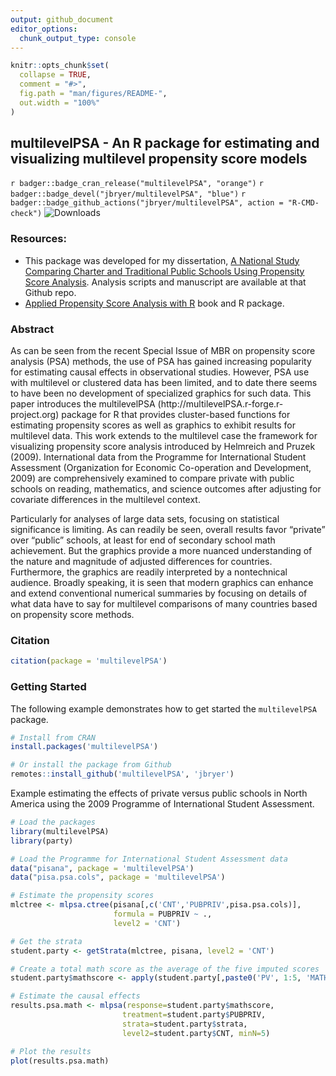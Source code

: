 ```yaml
---
output: github_document
editor_options: 
  chunk_output_type: console
---
```


```r
knitr::opts_chunk$set(
  collapse = TRUE,
  comment = "#>",
  fig.path = "man/figures/README-",
  out.width = "100%"
)
```

## multilevelPSA - An R package for estimating and visualizing multilevel propensity score models

<!-- badges: start -->
`r badger::badge_cran_release("multilevelPSA", "orange")`
`r badger::badge_devel("jbryer/multilevelPSA", "blue")`
`r badger::badge_github_actions("jbryer/multilevelPSA", action = "R-CMD-check")`
![Downloads](http://cranlogs.r-pkg.org/badges/multilevelPSA)
<!-- badges: end -->


### Resources:

* This package was developed for my dissertation, [A National Study Comparing Charter and Traditional Public Schools Using Propensity Score Analysis](https://github.com/jbryer/dissertation). Analysis scripts and manuscript are available at that Github repo.
* [Applied Propensity Score Analysis with R](https://psa.bryer.org) book and R package.

### Abstract

As can be seen from the recent Special Issue of MBR on propensity score analysis (PSA) methods, the use of PSA has gained increasing popularity for estimating causal effects in observational studies. However, PSA use with multilevel or clustered data has been limited, and to date there seems to have been no development of specialized graphics for such data. This paper introduces the multilevelPSA (http://multilevelPSA.r-forge.r-project.org) package for R that provides cluster-based functions for estimating propensity scores as well as graphics to exhibit results for multilevel data. This work extends to the multilevel case the framework for visualizing propensity score analysis introduced by Helmreich and Pruzek (2009). International data from the Programme for International Student Assessment (Organization for Economic Co-operation and Development, 2009) are comprehensively examined to compare private with public schools on reading, mathematics, and science outcomes after adjusting for covariate differences in the multilevel context.

Particularly for analyses of large data sets, focusing on statistical significance is limiting. As can readily be seen, overall results favor “private” over “public” schools, at least for end of secondary school math achievement. But the graphics provide a more nuanced understanding of the nature and magnitude of adjusted differences for countries. Furthermore, the graphics are readily interpreted by a nontechnical audience. Broadly speaking, it is seen that modern graphics can enhance and extend conventional numerical summaries by focusing on details of what data have to say for multilevel comparisons of many countries based on propensity score methods.

### Citation

```r
citation(package = 'multilevelPSA')
```

### Getting Started

The following example demonstrates how to get started the `multilevelPSA` package.

```r
# Install from CRAN
install.packages('multilevelPSA')

# Or install the package from Github
remotes::install_github('multilevelPSA', 'jbryer')
```

Example estimating the effects of private versus public schools in North America using the 2009 Programme of International Student Assessment.

```r
# Load the packages
library(multilevelPSA)
library(party)

# Load the Programme for International Student Assessment data
data("pisana", package = 'multilevelPSA')
data("pisa.psa.cols", package = 'multilevelPSA')

# Estimate the propensity scores
mlctree <- mlpsa.ctree(pisana[,c('CNT','PUBPRIV',pisa.psa.cols)], 
					   formula = PUBPRIV ~ .,
					   level2 = 'CNT')

# Get the strata
student.party <- getStrata(mlctree, pisana, level2 = 'CNT')

# Create a total math score as the average of the five imputed scores
student.party$mathscore <- apply(student.party[,paste0('PV', 1:5, 'MATH')], 1, sum) / 5

# Estimate the causal effects
results.psa.math <- mlpsa(response=student.party$mathscore, 
						 treatment=student.party$PUBPRIV, 
						 strata=student.party$strata, 
						 level2=student.party$CNT, minN=5)

# Plot the results
plot(results.psa.math)
```


